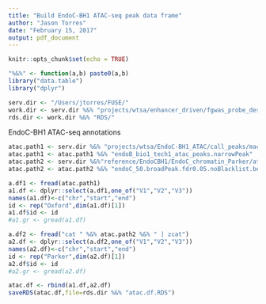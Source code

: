 ```yaml
---
title: "Build EndoC-BH1 ATAC-seq peak data frame"
author: "Jason Torres"
date: "February 15, 2017"
output: pdf_document
---
```


```r
knitr::opts_chunk$set(echo = TRUE)
```


```r
"%&%" <- function(a,b) paste0(a,b) 
library("data.table")
library("dplyr")

serv.dir <- "/Users/jtorres/FUSE/"
work.dir <- serv.dir %&% "projects/wtsa/enhancer_driven/fgwas_probe_design/first_round/"
rds.dir <- work.dir %&% "RDS/"


```


EndoC-BH1 ATAC-seq annotations

```r

atac.path1 <- serv.dir %&% "projects/wtsa/EndoC-BH1_ATAC/call_peaks/mac2_all_reads/"
atac.path1 <- atac.path1 %&% "endoB_bio1_tech1_atac_peaks.narrowPeak"
atac.path2 <- serv.dir %&%"reference/EndoCBH1/EndoC_chromatin_Parker/atacSeq/"
atac.path2 <- atac.path2 %&% "endoC_50.broadPeak.fdr0.05.noBlacklist.bed.gz"

a.df1 <- fread(atac.path1)
a1.df <- dplyr::select(a.df1,one_of("V1","V2","V3"))
names(a1.df)<-c("chr","start","end")
id <- rep("Oxford",dim(a1.df)[1])
a1.df$id <- id
#a1.gr <- gread(a1.df)

a.df2 <- fread("cat " %&% atac.path2 %&% " | zcat")
a2.df <- dplyr::select(a.df2,one_of("V1","V2","V3"))
names(a2.df)<-c("chr","start","end")
id <- rep("Parker",dim(a2.df)[1])
a2.df$id <- id
#a2.gr <- gread(a2.df)

atac.df <- rbind(a1.df,a2.df)
saveRDS(atac.df,file=rds.dir %&% "atac.df.RDS")

```


